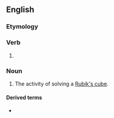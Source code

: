 ==English==

===Etymology===
{{suffix|en|cube|ing}}

===Verb===
{{head|en|present participle}}

# {{present participle of|cube|lang=en|nocat=1}}

===Noun===
{{en-noun|-}}

# The activity of solving a [[Rubik's cube]].

====Derived terms====
* {{l|en|speedcubing}}